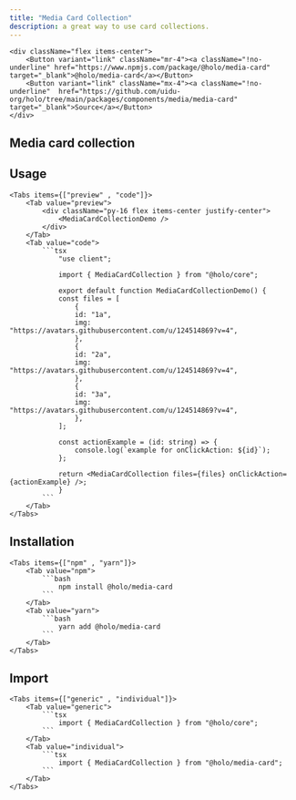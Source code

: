 ```yaml
---
title: "Media Card Collection"
description: a great way to use card collections.
---
```



    <div className="flex items-center">
        <Button variant="link" className="mr-4"><a className="!no-underline" href="https://www.npmjs.com/package/@holo/media-card" target="_blank">@holo/media-card</a></Button>
        <Button variant="link" className="mx-4"><a className="!no-underline"  href="https://github.com/uidu-org/holo/tree/main/packages/components/media/media-card" target="_blank">Source</a></Button>
    </div>

## Media card collection

<MediaCardCollectionDemo />

## Usage

    <Tabs items={["preview" , "code"]}>
        <Tab value="preview">
            <div className="py-16 flex items-center justify-center">
                <MediaCardCollectionDemo />
            </div>
        </Tab>
        <Tab value="code">
            ```tsx
                "use client";

                import { MediaCardCollection } from "@holo/core";

                export default function MediaCardCollectionDemo() {
                const files = [
                    {
                    id: "1a",
                    img: "https://avatars.githubusercontent.com/u/124514869?v=4",
                    },
                    {
                    id: "2a",
                    img: "https://avatars.githubusercontent.com/u/124514869?v=4",
                    },
                    {
                    id: "3a",
                    img: "https://avatars.githubusercontent.com/u/124514869?v=4",
                    },
                ];

                const actionExample = (id: string) => {
                    console.log(`example for onClickAction: ${id}`);
                };

                return <MediaCardCollection files={files} onClickAction={actionExample} />;
                }
            ```
        </Tab>
    </Tabs>

## Installation

    <Tabs items={["npm" , "yarn"]}>
        <Tab value="npm">
            ```bash
                npm install @holo/media-card
            ```
        </Tab>
        <Tab value="yarn">
            ```bash
                yarn add @holo/media-card
            ```
        </Tab>
    </Tabs>

## Import

    <Tabs items={["generic" , "individual"]}>
        <Tab value="generic">
            ```tsx
                import { MediaCardCollection } from "@holo/core";
            ```
        </Tab>
        <Tab value="individual">
            ```tsx
                import { MediaCardCollection } from "@holo/media-card";
            ```
        </Tab>
    </Tabs>
